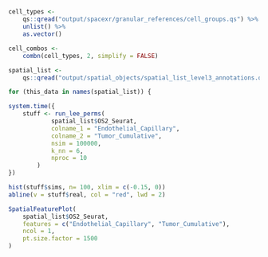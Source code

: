 
##
```r
cell_types <-
    qs::qread("output/spacexr/granular_references/cell_groups.qs") %>%
    unlist() %>%
    as.vector()

cell_combos <-
    combn(cell_types, 2, simplify = FALSE)

spatial_list <-
    qs::qread("output/spatial_objects/spatial_list_level3_annotations.qs")

for (this_data in names(spatial_list)) {

system.time({
    stuff <- run_lee_perms(
            spatial_list$OS2_Seurat,
            colname_1 = "Endothelial_Capillary",
            colname_2 = "Tumor_Cumulative",
            nsim = 100000,
            k_nn = 6,
            nproc = 10
        )
})

hist(stuff$sims, n= 100, xlim = c(-0.15, 0))
abline(v = stuff$real, col = "red", lwd = 2)

SpatialFeaturePlot(
    spatial_list$OS2_Seurat,
    features = c("Endothelial_Capillary", "Tumor_Cumulative"),
    ncol = 1,
    pt.size.factor = 1500
)

```